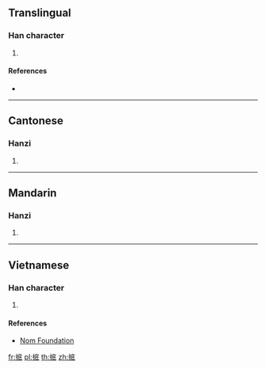 {{character info/new}}
==Translingual==

===Han character===
{{Han char|rn=64|rad=手|as=08|sn=11|four=|canj=QIHI,QIHM|ids=⿰扌底}}

# {{defn|Han|sort=手08}}

====References====
* {{Han ref|kx=0437.030|dkj=12246|hdz=31904.020|uh=638B|ud=25483}}

----

==Cantonese==

===Hanzi===
{{yue-hanzi|jyut=[[dai2]]|y=dai2}}

# {{defn|lang=yue|sort=手08}}

----

==Mandarin==

===Hanzi===
{{cmn-hanzi|pin=[[dǐ]] ([[di3]]), [[hǔn]] ([[hun3]])|wg=ti<sup>3</sup>, hun<sup>3</sup>}}

# {{defn|lang=cmn|sort=手08}}

----

==Vietnamese==

===Han character===
{{vi-readings|rs=手08|hanviet=đẩy}}

# {{defn|lang=vi|sort=手08}}

====References====
* [http://nomfoundation.org/common/nom_details.php?codepoint=638b Nom Foundation]

[[fr:掋]]
[[pl:掋]]
[[th:掋]]
[[zh:掋]]